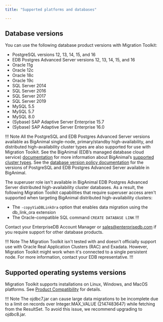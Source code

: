 ```yaml
---
title: "Supported platforms and databases"

---
```


<div id="supported_operating_systems_and_database_versions" class="registered_link"></div>

## Database versions

You can use the following database product versions with Migration Toolkit:

-   PostgreSQL versions 12, 13, 14, 15, and 16
-   EDB Postgres Advanced Server versions 12, 13, 14, 15, and 16
-   Oracle 11g
-   Oracle 12c
-   Oracle 18c
-   Oracle 19c
-   SQL Server 2014
-   SQL Server 2016
-   SQL Server 2017
-   SQL Server 2019
-   MySQL 5.5
-   MySQL 5.7
-   MySQL 8.0
-   (Sybase) SAP Adaptive Server Enterprise 15.7
-   (Sybase) SAP Adaptive Server Enterprise 16.0

!!! Note
All the PostgreSQL and EDB Postgres Advanced Server versions available as BigAnimal single-node, primary/standby high-availability, and distributed high-availability cluster types are also supported for use with Migration Toolkit. See the BigAnimal (EDB’s managed database cloud service) [documentation](/biganimal/latest) for more information about BigAnimal’s [supported cluster types](/biganimal/latest/overview/02_high_availability/). See the [database version policy documentation](/biganimal/latest/overview/05_database_version_policy/) for the versions of PostgreSQL and EDB Postgres Advanced Server available in BigAnimal.

The superuser role isn't available in BigAnimal EDB Postgres Advanced Server distributed high-availability cluster databases. As a result, the following Migration Toolkit capabilities that require superuser access aren't supported when targeting BigAnimal distributed high-availability clusters:
- The `-copyViaDBLinkOra` option that enables data migration using the db_link_ora extension
- The Oracle-compatible SQL command `CREATE DATABASE LINK`
!!!

Contact your EnterpriseDB Account Manager or [sales@enterprisedb.com](mailto:sales@enterprisedb.com) if you require support for other database products.

!!! Note
The Migration Toolkit isn't tested with and doesn't officially support use with Oracle Real Application Clusters (RAC) and Exadata. However, Migration Toolkit might work when it's connected to a single persistent node. For more information, contact your EDB representative.
!!!

## Supported operating systems versions

Migration Toolkit supports installations on Linux, Windows, and MacOS platforms. See [Product Compatibility](https://www.enterprisedb.com/platform-compatibility#mtk) for details.


!!! Note
    The ojdbc7.jar can cause large data migrations to be incomplete due to a limit on records over Integer.MAX_VALUE (2147483647) while fetching from the ResultSet. To avoid this issue, we recommend upgrading to ojdbc8.jar.
